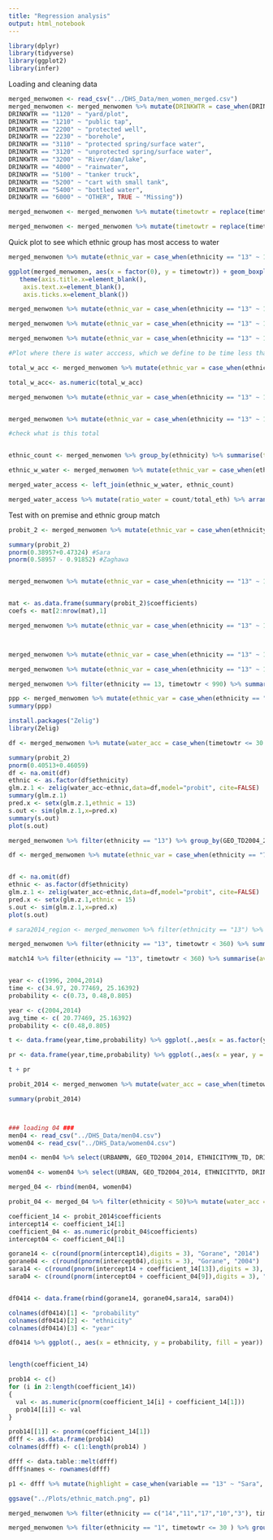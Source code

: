 ```yaml
---
title: "Regression analysis"
output: html_notebook
---
```

```r
library(dplyr)
library(tidyverse)
library(ggplot2)
library(infer)
```


Loading and cleaning data 
```r
merged_menwomen <- read_csv("../DHS_Data/men_women_merged.csv")
merged_menwomen <- merged_menwomen %>% mutate(DRINKWTR = case_when(DRINKWTR == "1110" ~ "Dwelling", DRINKWTR == "2100" ~ "Unprotected/open well",
DRINKWTR == "1120" ~ "yard/plot", 
DRINKWTR == "1210" ~ "public tap", 
DRINKWTR == "2200" ~ "protected well", 
DRINKWTR == "2230" ~ "borehole", 
DRINKWTR == "3110" ~ "protected spring/surface water", 
DRINKWTR == "3120" ~ "unprotected spring/surface water", 
DRINKWTR == "3200" ~ "River/dam/lake",
DRINKWTR == "4000" ~ "rainwater", 
DRINKWTR == "5100" ~ "tanker truck", 
DRINKWTR == "5200" ~ "cart with small tank", 
DRINKWTR == "5400" ~ "bottled water", 
DRINKWTR == "6000" ~ "OTHER", TRUE ~ "Missing"))

merged_menwomen <- merged_menwomen %>% mutate(timetowtr = replace(timetowtr, timetowtr == "995", 0 )) %>% filter(timetowtr <= 360 & ethnicity <= 50)

merged_menwomen <- merged_menwomen %>% mutate(timetowtr = replace(timetowtr, timetowtr == "995", 0 ))
```

Quick plot to see which ethnic group has most access to water
```r
merged_menwomen %>% mutate(ethnic_var = case_when(ethnicity == "13" ~ 1, TRUE ~ 0 ), water_acc = case_when(timetowtr == 0 ~ 1, TRUE ~ 0)) %>% summarise(avg = mean(timetowtr), std = sd(timetowtr))

ggplot(merged_menwomen, aes(x = factor(0), y = timetowtr)) + geom_boxplot()+ theme_bw()+
   theme(axis.title.x=element_blank(),
    axis.text.x=element_blank(),
    axis.ticks.x=element_blank()) 

merged_menwomen %>% mutate(ethnic_var = case_when(ethnicity == "13" ~ 1, TRUE ~ 0 ), water_acc = case_when(timetowtr == 0 ~ 1, TRUE ~ 0), highlight = case_when(ethnicity == "13" ~ "Sara", ethnicity == "7" ~ "Zaghawa", TRUE ~ "Others")) %>% filter(timetowtr < 360) %>% group_by(highlight, ethnicity) %>% summarise(time = mean(timetowtr)) %>% arrange(desc(time))%>% ggplot(., aes(x = reorder(ethnicity , time), y = time, fill = highlight)) + geom_bar(stat = "identity") + scale_fill_manual(breaks = c("Sara", "Zaghawa"), values = c('#595959', 'red', "blue")) + theme_bw() + labs(x = "Ethnicity", y = "average time to get water") + theme(panel.grid.major = element_blank(), panel.grid.minor = element_blank())

merged_menwomen %>% mutate(ethnic_var = case_when(ethnicity == "13" ~ 1, TRUE ~ 0 ), water_acc = case_when(timetowtr == 0 ~ 1, TRUE ~ 0)) %>% group_by(ethnicity) %>% summarise(time = mean(timetowtr)) %>% arrange(desc(time))%>% ggplot(., aes(x = reorder(ethnicity , time), y = time, fill = factor(ifelse(ethnicity == "13", "Others", "Sara")))) + geom_bar(stat = "identity", show.legend = FALSE) + scale_fill_manual(name = "Ethnicity", values=c("red","grey50")) + theme_bw() + labs(x = "Ethnicity", y = "average time to get water") + theme(panel.grid.major = element_blank(), panel.grid.minor = element_blank())

merged_menwomen %>% mutate(ethnic_var = case_when(ethnicity == "13" ~ 1, TRUE ~ 0 ), water_acc = case_when(timetowtr == 0 ~ 1, TRUE ~ 0)) %>% filter(urban == 2) %>%  group_by(ethnicity) %>% summarise(time = mean(timetowtr)) %>% arrange(desc(time))%>% ggplot(., aes(x = reorder(ethnicity , time), y = time, fill = factor(ifelse(ethnicity == "13", "Others", "Sara")))) + geom_bar(stat = "identity", show.legend = FALSE) + scale_fill_manual(name = "Ethnicity", values=c("red","grey50")) + theme_bw() + labs(x = "Ethnicity", y = "average time to get water (rural)")

#Plot where there is water acccess, which we define to be time less than or equal to 40 minutes

total_w_acc <- merged_menwomen %>% mutate(ethnic_var = case_when(ethnicity == "13" ~ 1, TRUE ~ 0 ), water_acc = case_when(timetowtr == 0 ~ 1, TRUE ~ 0), highlight = case_when(ethnicity == "13" ~ "Sara", ethnicity == "7" ~ "Zaghawa", TRUE ~ "Others"))%>% filter(timetowtr <= 30 ) %>% filter(water_acc == 1 & ethnicity <= 50) %>% nrow(.)

total_w_acc<- as.numeric(total_w_acc)

merged_menwomen %>% mutate(ethnic_var = case_when(ethnicity == "13" ~ 1, TRUE ~ 0 ), water_acc = case_when(timetowtr == 0 ~ 1, TRUE ~ 0), highlight = case_when(ethnicity == "13" ~ "Sara", ethnicity == "7" ~ "Zaghawa", ethnicity == "1" ~ "Gorane", TRUE ~ "Others"))%>% filter(timetowtr <= 30 ) %>% filter(water_acc == 1 & ethnicity <= 50) %>% group_by(highlight, ethnicity, water_acc) %>% summarise(count = n()) %>% arrange(desc(count))  %>% ggplot(., aes(x = reorder(ethnicity , count), y = count, fill = highlight)) + geom_bar(stat = "identity") + theme_bw() + scale_fill_manual(breaks = c("Sara", "Zaghawa"), values = c('#595959', 'red', "blue")) + labs(x = "Ethnicity", y = "# of respondents with access to water") +theme(text = element_text(size=14)) + theme(panel.grid.major = element_blank(), panel.grid.minor = element_blank())


merged_menwomen %>% mutate(ethnic_var = case_when(ethnicity == "13" ~ 1, TRUE ~ 0 ), water_acc = case_when(timetowtr == 0 ~ 1, TRUE ~ 0)) %>% filter(timetowtr <= 40 ) %>% filter(water_acc == 1 & ethnicity <= 50 & urban == 2) %>% group_by(ethnicity, water_acc) %>% summarise(count = n()) %>% arrange(desc(count))  %>% ggplot(., aes(x = reorder(ethnicity , count), y = count, fill = factor(ifelse(ethnicity == "13", "Others", "Sara")))) + geom_bar(stat = "identity", show.legend = FALSE) + theme_bw()+ scale_fill_manual(name = "Ethnicity", values=c("red","grey50")) + labs(x = "Ethnicity", y = "# of respondents with access to water (rural)") +theme(text = element_text(size=14))

#check what is this total 


ethnic_count <- merged_menwomen %>% group_by(ethnicity) %>% summarise(total_eth = n())

ethnic_w_water <- merged_menwomen %>% mutate(ethnic_var = case_when(ethnicity == "13" ~ 1, TRUE ~ 0 ), water_acc = case_when(timetowtr == 0 ~ 1, TRUE ~ 0), highlight = case_when(ethnicity == "13" ~ "Sara", ethnicity == "7" ~ "Zaghawa", ethnicity == "1" ~ "Gorane", TRUE ~ "Others"))%>% filter(timetowtr <= 30 ) %>% filter(water_acc == 1 & ethnicity <= 50) %>% group_by(highlight, ethnicity, water_acc) %>% summarise(count = n())

merged_water_access <- left_join(ethnic_w_water, ethnic_count)

merged_water_access %>% mutate(ratio_water = count/total_eth) %>% arrange(desc(count))  %>% ggplot(., aes(x = reorder(ethnicity , ratio_water), y = ratio_water, fill = highlight)) + geom_bar(stat = "identity") + theme_bw() + scale_fill_manual(breaks = c("Sara", "Zaghawa","Gorane"), values = c("Green", '#595959', 'red', "blue")) + labs(x = "Ethnicity", y = "proportion of ethnic group having access to water") +theme(text = element_text(size=14)) + theme(panel.grid.major = element_blank(), panel.grid.minor = element_blank())
```


Test with on premise and ethnic group match
```r
probit_2 <- merged_menwomen %>% mutate(ethnic_var = case_when(ethnicity == "13" ~ 1, TRUE ~ 0 ), water_acc = case_when(timetowtr <= 30 ~ 1, TRUE ~ 0)) %>% filter(ethnicity < 91) %>% glm(water_acc ~ as.factor(ethnicity), data = ., family = binomial(link = "probit"))

summary(probit_2)
pnorm(0.38957+0.47324) #Sara
pnorm(0.58957 - 0.91852) #Zaghawa


merged_menwomen %>% mutate(ethnic_var = case_when(ethnicity == "13" ~ 1, TRUE ~ 0 ), water_acc = case_when(timetowtr <= 40 ~ 1, TRUE ~ 0)) %>% mutate(p = predict(probit_2, type = "response")) %>% select(ethnic_var, water_acc, p, ethnicity) %>% distinct(.) %>% filter(water_acc == 1) %>% arrange(desc(p)) %>% ggplot(.,aes(x = reorder(ethnicity,p), y = p, fill = factor(ifelse(ethnicity == "13", "Others", "Sara")))) + geom_bar(stat = "identity", show.legend = FALSE) + scale_fill_manual(name = "Ethnicity", values=c("red","grey50")) + theme_bw() + labs(x = "Ethnicity", y = "probability of having water access") + theme(panel.grid.major = element_blank(), panel.grid.minor = element_blank())


mat <- as.data.frame(summary(probit_2)$coefficients)
coefs <- mat[2:nrow(mat),1]

merged_menwomen %>% mutate(ethnic_var = case_when(ethnicity == "13" ~ 1, TRUE ~ 0 ), water_acc = case_when(timetowtr <= 40 ~ 1, TRUE ~ 0)) %>% mutate(p = probit_2$fitted.values) %>% select(ethnic_var, water_acc, p, ethnicity) %>% distinct(.) %>% ggplot(., aes(x = ethnicity, y = p)) + geom_point()



merged_menwomen %>% mutate(ethnic_var = case_when(ethnicity == "13" ~ 1, TRUE ~ 0 ), water_acc = case_when(timetowtr <= 40 ~ 1, TRUE ~ 0)) %>% filter(ethnicity == c("6","13")) %>% ggplot(., aes(x=factor(ethnicity), y=water_acc)) + geom_point() + stat_smooth(method="glm", method.args=list(family=binomial(link="probit"))) + theme_bw() + geom_jitter()

merged_menwomen %>% mutate(ethnic_var = case_when(ethnicity == "13" ~ 1, TRUE ~ 0 ), water_acc = case_when(timetowtr <= 40 ~ 1, TRUE ~ 0)) %>% filter(ethnicity == c("13","4")) %>% group_by(ethnic_var, water_acc) %>% summarise(count = n())

merged_menwomen %>% filter(ethnicity == 13, timetowtr < 990) %>% summarise(time = mean(timetowtr, na.rm = TRUE))
```

```r
ppp <- merged_menwomen %>% mutate(ethnic_var = case_when(ethnicity == "13" ~ 1, TRUE ~ 0 ), water_acc = case_when(timetowtr <= 30 ~ 1, TRUE ~ 0)) %>% filter(ethnicity < 91 & urban == 1) %>% glm(water_acc ~ as.factor(ethnicity), data = ., family = binomial(link = "probit"))
summary(ppp)
```
```r
install.packages("Zelig")
library(Zelig)

df <- merged_menwomen %>% mutate(water_acc = case_when(timetowtr <= 30 ~ 1, TRUE ~ 0)) %>% filter(ethnicity < 91)

summary(probit_2)
pnorm(0.40513+0.46059)
df <- na.omit(df)
ethnic <- as.factor(df$ethnicity)
glm.z.1 <- zelig(water_acc~ethnic,data=df,model="probit", cite=FALSE)
summary(glm.z.1)
pred.x <- setx(glm.z.1,ethnic = 13)
s.out <- sim(glm.z.1,x=pred.x)
summary(s.out)
plot(s.out)

merged_menwomen %>% filter(ethnicity == "13") %>% group_by(GEO_TD2004_2014) %>% summarise(count = n())

df <- merged_menwomen %>% mutate(ethnic_var = case_when(ethnicity == "7" ~ 1, TRUE ~ 0 ), water_acc = case_when(timetowtr <= 40 ~ 1, TRUE ~ 0))


df <- na.omit(df)
ethnic <- as.factor(df$ethnicity)
glm.z.1 <- zelig(water_acc~ethnic,data=df,model="probit", cite=FALSE)
pred.x <- setx(glm.z.1,ethnic = 15)
s.out <- sim(glm.z.1,x=pred.x)
plot(s.out)

# sara2014_region <- merged_menwomen %>% filter(ethnicity == "13") %>% group_by(GEO_TD2004_2014) %>% summarise(count = n()) %>% ggplot(., aes(x= GEO_TD2004_2014, y = count)) + geom_bar(stat = "identity")

```

```r
merged_menwomen %>% filter(ethnicity == "13", timetowtr < 360) %>% summarise(avg_time = mean(timetowtr))

match14 %>% filter(ethnicity == "13", timetowtr < 360) %>% summarise(avg_time = mean(as.numeric(timetowtr)))


year <- c(1996, 2004,2014)
time <- c(34.97, 20.77469, 25.16392)
probability <- c(0.73, 0.48,0.805)

year <- c(2004,2014)
avg_time <- c( 20.77469, 25.16392)
probability <- c(0.48,0.805)

t <- data.frame(year,time,probability) %>% ggplot(.,aes(x = as.factor(year), y = avg_time)) + geom_bar(stat = "identity") + theme_bw() + labs(x = "years")

pr <- data.frame(year,time,probability) %>% ggplot(.,aes(x = year, y = probability)) + geom_point() + theme_bw()

t + pr

```


```r
probit_2014 <- merged_menwomen %>% mutate(water_acc = case_when(timetowtr <= 30 ~ 1, TRUE ~ 0)) %>% filter(ethnicity < 91) %>% glm(water_acc ~ as.factor(ethnicity), data = ., family = binomial(link = "probit"))

summary(probit_2014)



### loading 04 ### 
men04 <- read_csv("../DHS_Data/men04.csv")
women04 <- read_csv("../DHS_Data/women04.csv")

men04 <- men04 %>% select(URBANMN, GEO_TD2004_2014, ETHNICITYMN_TD, DRINKWTR, TIMETOWTRHH) %>% rename(., c(ethnicity = ETHNICITYMN_TD, timetowtr = TIMETOWTRHH, urban = URBANMN))

women04 <- women04 %>% select(URBAN, GEO_TD2004_2014, ETHNICITYTD, DRINKWTR, TIMETOWTRIND) %>% rename(., c(ethnicity = ETHNICITYTD, timetowtr = TIMETOWTRIND, urban = URBAN))

merged_04 <- rbind(men04, women04)

probit_04 <- merged_04 %>% filter(ethnicity < 50)%>% mutate(water_acc = case_when(timetowtr <= 30 ~ 1, TRUE ~ 0))%>% glm(water_acc ~ as.factor(ethnicity), data = ., family = binomial(link = "probit"))


```


```r
coefficient_14 <- probit_2014$coefficients
intercept14 <- coefficient_14[1]
coefficient_04 <- as.numeric(probit_04$coefficients)
intercept04 <- coefficient_04[1]

gorane14 <- c(round(pnorm(intercept14),digits = 3), "Gorane", "2014")
gorane04 <- c(round(pnorm(intercept04),digits = 3), "Gorane", "2004")
sara14 <- c(round(pnorm(intercept14 + coefficient_14[13]),digits = 3), "Sara", "2014")
sara04 <- c(round(pnorm(intercept04 + coefficient_04[9]),digits = 3), "Sara", "2004")


df0414 <- data.frame(rbind(gorane14, gorane04,sara14, sara04))

colnames(df0414)[1] <- "probability"
colnames(df0414)[2] <- "ethnicity"
colnames(df0414)[3] <- "year"

df0414 %>% ggplot(., aes(x = ethnicity, y = probability, fill = year)) + geom_bar(position = "dodge", stat = "identity") + theme_bw() + theme(panel.grid.major = element_blank(), panel.grid.minor = element_blank()) + labs(y = "Probability of having access to water", x = "Ethnicity")


length(coefficient_14)

prob14 <- c()
for (i in 2:length(coefficient_14))
{
  val <- as.numeric(pnorm(coefficient_14[i] + coefficient_14[1]))
  prob14[[i]] <- val
}

prob14[[1]] <- pnorm(coefficient_14[1])
dfff <- as.data.frame(prob14)
colnames(dfff) <- c(1:length(prob14) )

dfff <- data.table::melt(dfff)
dfff$names <- rownames(dfff)

p1 <- dfff %>% mutate(highlight = case_when(variable == "13" ~ "Sara", variable == "7" ~ "Zaghawa", variable == "1" ~ "Gorane", TRUE ~ "Others")) %>% ggplot(., aes(x = reorder(variable , value), y = value, fill = highlight)) + geom_bar(stat = "identity") + theme_bw() + scale_fill_manual(breaks = c("Sara", "Zaghawa","Gorane"), values = c("Green", '#595959', 'red', "blue")) + labs(x = "Ethnicity", y = "Probability of access to water") +theme(text = element_text(size=14)) + theme(panel.grid.major = element_blank(), panel.grid.minor = element_blank())

ggsave("../Plots/ethnic_match.png", p1)

merged_menwomen %>% filter(ethnicity == c("14","11","17","10","3"), timetowtr <= 30 ) %>% group_by(GEO_TD2004_2014, ethnicity) %>% summarise(count = n()) %>% ggplot(.,aes(x = as.factor(GEO_TD2004_2014), y = count, fill = as.factor(ethnicity))) + geom_bar(stat = "identity", position = "dodge") + theme_bw()

merged_menwomen %>% filter(ethnicity == "1", timetowtr <= 30 ) %>% group_by(GEO_TD2004_2014, ethnicity) %>% summarise(count = n()) %>% ggplot(., aes(x = GEO_TD2004_2014, y = count)) + geom_bar(stat = "identity") + theme_bw()
```




